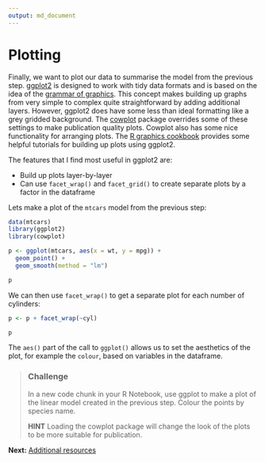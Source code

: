 ```yaml
---
output: md_document
---
```

# Plotting

Finally, we want to plot our data to summarise the model from the previous step. [ggplot2](https://cran.r-project.org/web/packages/ggplot2/ggplot2.pdf) is designed to work with tidy data formats and is based on the idea of the [grammar of graphics](https://ramnathv.github.io/pycon2014-r/visualize/ggplot2.html). This concept makes building up graphs from very simple to complex quite straightforward by adding additional layers. However, ggplot2 does have some less than ideal formatting like a grey gridded background. The [cowplot]() package overrides some of these settings to make publication quality plots. Cowplot also has some nice functionality for arranging plots. The [R graphics cookbook](http://www.cookbook-r.com/Graphs/) provides some helpful tutorials for building up plots using ggplot2. 

The features that I find most useful in ggplot2 are:

- Build up plots layer-by-layer
- Can use `facet_wrap()` and `facet_grid()` to create separate plots by a factor in the dataframe

Lets make a plot of the `mtcars` model from the previous step:

```r
data(mtcars)
library(ggplot2)
library(cowplot)

p <- ggplot(mtcars, aes(x = wt, y = mpg)) + 
  geom_point() + 
  geom_smooth(method = "lm")

p
```

We can then use `facet_wrap()` to get a separate plot for each number of cylinders:

```r
p <- p + facet_wrap(~cyl)

p
```

The `aes()` part of the call to `ggplot()` allows us to set the aesthetics of the plot, for example the `colour`, based on variables in the dataframe.

> ### Challenge
>
> In a new code chunk in your R Notebook, use ggplot to make a plot of the linear model created in the previous step. Colour the points by species name. 
>
> **HINT** Loading the cowplot package will change the look of the plots to be more suitable for publication.

**Next:** [Additional resources](./next_steps.md)

